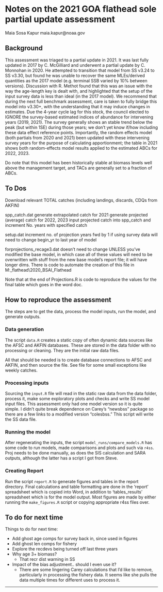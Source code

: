 
# Notes on the 2021 GOA flathead sole partial update assessment # 

Maia Sosa Kapur maia.kapur@noaa.gov

## Background ##
This assessment was triaged to a partial update in 2021. It was last fully 
updated in 2017 by C. McGilliard and underwent a partial update by C. Monnohan 
in 2020. He attempted to transition that model from SS v3.24 to SS v3.30, but 
found he was unable to recover the same MLEs/derived quantities as the 2017
model (e.g. terminal SSB varied by 10% between versions). Discussion with
R. Methot found that this was an issue with the way the age-length key is dealt 
with, and highlighted that the setup of the input survey data is less than ideal
(in the 2017 model). We recommend that during the next full benchmark assessment,
care is taken to fully bridge this model into v3.30+, with the understanding that 
it may induce changes in estimates.
Due the 4-year cycle lag for this stock, the council elected to IGNORE the 
survey-based estimated indices of abundance for intervening years (2019, 2021).
 The survey generally shows an stable trend below the peak (but within 1SE) during those years; 
 we don't yet know if/how including these data effect reference points. Importantly, the random 
effects model (both partials from 2020 and 2021) been updated with these intervening survey years 
for the purpose of calculating apportionment; the table in 2021 shows both random-effects model results
applied to the estimated ABCs for 2022, 2023.

Do note that this model has been historically stable at biomass levels well 
above the management target, and TACs are generally set to a fraction of ABCs.


## To Dos ##
Download relevant TOTAL catches (including landings, discards, CDQs from AKFIN)

spp_catch.dat
generate extrapolated catch for 2021 
generate projected (average) catch for 2022, 2023
input projected catch into spp_catch and increment No. years with specified catch

setup.dat
increment no. of projection years fwd by 1
if using survey data will need to change begin_yr to last year of model

forprojections_recage3.dat
doesn't need to change UNLESS you've modified the base model, in which case
all of these values will need to be overwritten with stuff from the new base model's report file;
it will have longer dims. There is code to automate the creation of this file in
M:\Monnahan\BSAI_flathead\2020_BSAI_Flathead\projection

Note that at the end of Projections.R is code to reproduce the values for the final table
which goes in the word doc.


## How to reproduce the assessment ##

The steps are to get the data, process the model inputs, run the 
model, and generate outputs.

### Data generation ###
The script `data.R` creates a static copy of often dynamic data
sources like the AFSC and AKFIN databases. These are stored in
the data folder with no processing or cleaning. They are the
initial raw data files.

All that should be needed is to create database connections to
AFSC and AKFIN, and then source the file. See file for some small
exceptions like weekly catches.

### Processing inputs ###
Sourcing the `input.R` file will read in the static raw data from
the data folder, process it, make some exploratory plots and
checks and write SS model input files. This assessment only had
one model version so it is quite simple. I didn't quite break
dependence on Carey's "newsbss" package so there are a few links
to a modified version "colesbss." This script will write the SS
data file. 

### Running the model ###
After regenerating the inputs, the script
`model_runs/compare_models.R` has some code to run models, made
comparisons and plots and such via `r4ss`. Proj needs to be done
manually, as does the SIS calculation and SARA outputs, although
the latter has a script I got from Steve. 

### Creating Report ###
Run the script `report.R` to generate figures and tables in the
report directory. Final calculations and table formatting are
done in the 'report' spreadsheet which is copied into Word, in
addition to 'tables_results' spreadsheet which is for the model
output. Most figures are made by either running the
`make_figures.R` script or copying appropriate r4ss files over. 

## To do for next time
Things to do for next time:
  
  * Add ghost age comps for survey back in, since used in figures
* Add ghost len comps for fishery
* Explore the recdevs being turned off last three years
* Why age 3+ biomass?
  * That recr dist warning in SS
* Impact of the bias adjustment.. should I even use it?
  * There are some lingering Carey calculations that I'd like to
remove, particularly in processing the fishery data. It seems
like she pulls the data multiple times for different uses to
process it.


-------------------------------------------------------------------------------
  
  
  
  